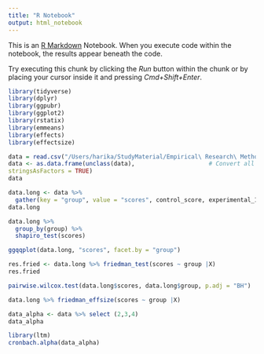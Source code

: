 ```yaml
---
title: "R Notebook"
output: html_notebook
---
```


This is an [R Markdown](http://rmarkdown.rstudio.com) Notebook. When you execute code within the notebook, the results appear beneath the code. 

Try executing this chunk by clicking the *Run* button within the chunk or by placing your cursor inside it and pressing *Cmd+Shift+Enter*. 

```r
library(tidyverse)
library(dplyr)
library(ggpubr)
library(ggplot2)
library(rstatix)
library(emmeans)
library(effects)
library(effectsize)
```


```r
data = read.csv("/Users/harika/StudyMaterial/Empirical\ Research\ Methods/project/canvas_df_scores.csv")
data <- as.data.frame(unclass(data),                     # Convert all columns to factor
stringsAsFactors = TRUE)
data
```


```r

data.long <- data %>%
  gather(key = "group", value = "scores", control_score, experimental_1_score,experimental_2_score)
data.long
```
```r
data.long %>%
  group_by(group) %>%
  shapiro_test(scores)
```

```r
ggqqplot(data.long, "scores", facet.by = "group")
```


```r
res.fried <- data.long %>% friedman_test(scores ~ group |X)
res.fried
```

```r
pairwise.wilcox.test(data.long$scores, data.long$group, p.adj = "BH")
```


```r
data.long %>% friedman_effsize(scores ~ group |X)
```


```r
data_alpha <- data %>% select (2,3,4)
data_alpha
```

```r
library(ltm)
cronbach.alpha(data_alpha)
```





